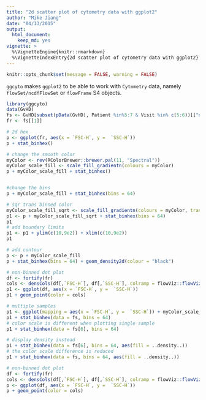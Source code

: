 ```yaml
---
title: "2d scatter plot of cytometry data with ggplot2"
author: "Mike Jiang"
date: "04/13/2015"
output:
  html_document:
    keep_md: yes
vignette: >    
  %\VignetteEngine{knitr::rmarkdown}
  %\VignetteIndexEntry{2d scatter plot of cytometry data with ggplot2}        
---
```


```r
knitr::opts_chunk$set(message = FALSE, warning = FALSE)
```

`ggcyto` makes `ggplot2` to be able to work with `Cytometry` data, namely `flowSet/ncdfFlowSet` or `flowFrame` S4 objects.


```r
library(ggcyto)
data(GvHD)
fs <- GvHD[subset(pData(GvHD), Patient %in%5:7 & Visit %in% c(5:6))[["name"]]]
fr <- fs[[1]]
```

```r
# 2d hex
p <- ggplot(fr, aes(x = `FSC-H`, y =  `SSC-H`))
p + stat_binhex()

# change the smooth color 
myColor <- rev(RColorBrewer::brewer.pal(11, "Spectral"))
myColor_scale_fill <- scale_fill_gradientn(colours = myColor)
p + myColor_scale_fill + stat_binhex()


#change the bins
p + myColor_scale_fill + stat_binhex(bins = 64)

# sqr trans binned color
myColor_scale_fill_sqrt <- scale_fill_gradientn(colours = myColor, trans = "sqrt")
p1 <- p + myColor_scale_fill_sqrt + stat_binhex(bins = 64)
p1
# add boundary limits
p1 <- p1 + ylim(c(10,9e2)) + xlim(c(10,9e2))   
p1

# add contour
p <- p + myColor_scale_fill
p + stat_binhex(bins = 64) + geom_density2d(colour = "black")

# non-binned dot plot
df <- fortify(fr)
cols <- densCols(df[,`FSC-H`], df[,`SSC-H`], colramp = flowViz::flowViz.par.get("argcolramp"))
p1 <- ggplot(df, aes(x = `FSC-H`, y =  `SSC-H`))
p1 + geom_point(color = cols) 

# multiple samples
p1 <- ggplot(mapping = aes(x = `FSC-H`, y =  `SSC-H`)) + myColor_scale_fill + facet_grid(Patient~Visit)
p1 + stat_binhex(data = fs, bins = 64)
# color scale is different when plotting single sample
p1 + stat_binhex(data = fs[6], bins = 64)

# display density instead
p1 + stat_binhex(data = fs[6], bins = 64, aes(fill = ..density..))
# the color scale difference is reduced
p1 + stat_binhex(data = fs, bins = 64, aes(fill = ..density..))

# non-binned dot plot
df <- fortify(fr)
cols <- densCols(df[,`FSC-H`], df[,`SSC-H`], colramp = flowViz::flowViz.par.get("argcolramp"))
p <- ggplot(df, aes(x = `FSC-H`, y =  `SSC-H`))
p + geom_point(color = cols) 
```

